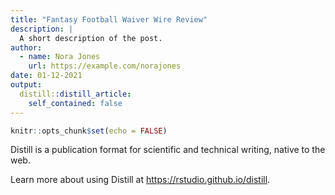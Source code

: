 ```yaml
---
title: "Fantasy Football Waiver Wire Review"
description: |
  A short description of the post.
author:
  - name: Nora Jones
    url: https://example.com/norajones
date: 01-12-2021
output:
  distill::distill_article:
    self_contained: false
---
```



```r
knitr::opts_chunk$set(echo = FALSE)
```

Distill is a publication format for scientific and technical writing, native to the web.

Learn more about using Distill at <https://rstudio.github.io/distill>.


